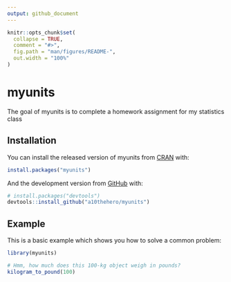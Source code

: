 ```yaml
---
output: github_document
---
```


<!-- README.md is generated from README.Rmd. Please edit that file -->

```r
knitr::opts_chunk$set(
  collapse = TRUE,
  comment = "#>",
  fig.path = "man/figures/README-",
  out.width = "100%"
)
```

# myunits

<!-- badges: start -->
<!-- badges: end -->

The goal of myunits is to complete a homework assignment for my statistics class

## Installation

You can install the released version of myunits from [CRAN](https://CRAN.R-project.org) with:

``` r
install.packages("myunits")
```

And the development version from [GitHub](https://github.com/) with:

``` r
# install.packages("devtools")
devtools::install_github("a10thehero/myunits")
```
## Example

This is a basic example which shows you how to solve a common problem:

```r
library(myunits)

# Hmm, how much does this 100-kg object weigh in pounds?
kilogram_to_pound(100)
```
